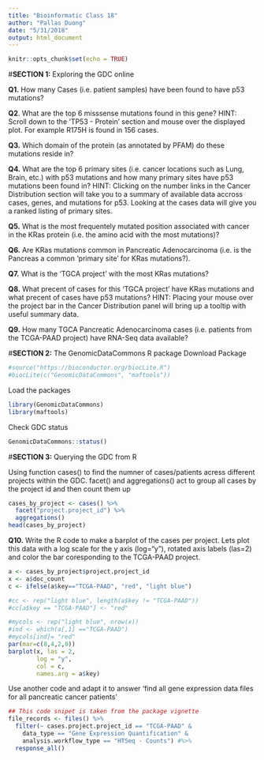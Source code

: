 ```yaml
---
title: "Bioinformatic Class 18"
author: "Pallas Duong"
date: "5/31/2018"
output: html_document
---
```


```r
knitr::opts_chunk$set(echo = TRUE)
```

#**SECTION 1:** Exploring the GDC online

**Q1.** How many Cases (i.e. patient samples) have been found to have p53 mutations?

**Q2**. What are the top 6 misssense mutations found in this gene? 
HINT: Scroll down to the ‘TP53 - Protein’ section and mouse over the displayed plot. For example R175H is found in 156 cases.

**Q3.** Which domain of the protein (as annotated by PFAM) do these mutations reside in?

**Q4.** What are the top 6 primary sites (i.e. cancer locations such as Lung, Brain, etc.) with p53 mutations and how many primary sites have p53 mutations been found in? 
HINT: Clicking on the number links in the Cancer Distribution section will take you to a summary of available data accross cases, genes, and mutations for p53. Looking at the cases data will give you a ranked listing of primary sites.

**Q5.** What is the most frequentely mutated position associated with cancer in the KRas protein (i.e. the amino acid with the most mutations)?

**Q6.** Are KRas mutations common in Pancreatic Adenocarcinoma (i.e. is the Pancreas a common ‘primary site’ for KRas mutations?).

**Q7.** What is the ‘TGCA project’ with the most KRas mutations?

**Q8.** What precent of cases for this ‘TGCA project’ have KRas mutations and what precent of cases have p53 mutations? 
HINT: Placing your mouse over the project bar in the Cancer Distribution panel will bring up a tooltip with useful summary data.

**Q9.** How many TGCA Pancreatic Adenocarcinoma cases (i.e. patients from the TCGA-PAAD project) have RNA-Seq data available?

#**SECTION 2:** The GenomicDataCommons R package 
Download Package
```r
#source("https://bioconductor.org/biocLite.R")
#biocLite(c("GenomicDataCommons", "maftools"))
```

Load the packages
```r
library(GenomicDataCommons)
library(maftools)
```

Check GDC status
```r
GenomicDataCommons::status()
```

#**SECTION 3:** Querying the GDC from R

Using function cases() to find the numner of cases/patients acress different projects within the GDC. facet() and aggregations() act to group all cases by the project id and then count them up 
```r
cases_by_project <- cases() %>%
  facet("project.project_id") %>%
  aggregations()
head(cases_by_project)
```

**Q10.** Write the R code to make a barplot of the cases per project. Lets plot this data with a log scale for the y axis (log="y"), rotated axis labels (las=2) and color the bar coresponding to the TCGA-PAAD project.
```r
a <- cases_by_project$project.project_id
x <- a$doc_count
c <- ifelse(a$key=="TCGA-PAAD", "red", "light blue")

#cc <- rep("light blue", length(a$key != "TCGA-PAAD"))
#cc[a$key == "TCGA-PAAD"] <- "red"

#mycols <- rep("light blue", nrow(x))
#ind <- which(a[,1] =="TCGA-PAAD")
#mycols[ind]= "red"
par(mar=c(8,4,2,0)) 
barplot(x, las = 2,
        log = "y",
        col = c,
        names.arg = a$key)
```

Use another code and adapt it to answer 'find all gene expression data files for all pancreatic cancer patients'
```r
## This code snipet is taken from the package vignette
file_records <- files() %>%
  filter(~ cases.project.project_id == "TCGA-PAAD" &
    data_type == "Gene Expression Quantification" &
    analysis.workflow_type == "HTSeq - Counts") #%>%
  response_all()
  
```





























